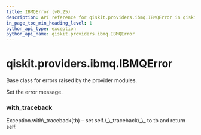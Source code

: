 ```yaml
---
title: IBMQError (v0.25)
description: API reference for qiskit.providers.ibmq.IBMQError in qiskit v0.25
in_page_toc_min_heading_level: 1
python_api_type: exception
python_api_name: qiskit.providers.ibmq.IBMQError
---
```


<span id="qiskit-providers-ibmq-ibmqerror" />

# qiskit.providers.ibmq.IBMQError

<Class id="qiskit.providers.ibmq.IBMQError" isDedicatedPage={true} github="https://github.com/qiskit/qiskit-ibmq-provider/tree/stable/0.12/qiskit/providers/ibmq/exceptions.py" signature="IBMQError(*message)" modifiers="exception">
  Base class for errors raised by the provider modules.

  Set the error message.

  ### with\_traceback

  <Function id="qiskit.providers.ibmq.IBMQError.with_traceback" signature="with_traceback()">
    Exception.with\_traceback(tb) – set self.\_\_traceback\_\_ to tb and return self.
  </Function>
</Class>

